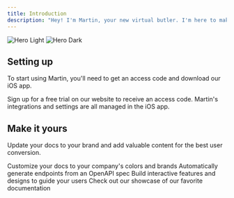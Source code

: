 ```yaml
---
title: Introduction
description: "Hey! I'm Martin, your new virtual butler. I'm here to make your life easier."
---
```


<img
  className="block dark:hidden"
  src="/images/hero-light.svg"
  alt="Hero Light"
/>
<img
  className="hidden dark:block"
  src="/images/hero-dark.svg"
  alt="Hero Dark"
/>

## Setting up

To start using Martin, you'll need to get an access code and download our iOS app.

<CardGroup cols={2}>
  <Card
    title="Create an Account"
    icon="pen-to-square"
    href="https://trymartin.com"
  >
    Sign up for a free trial on our website to receive an access code.
  </Card>
  <Card
    title="Download the App"
    icon="image"
    href="https://apps.apple.com/us/app/martin/id6453473083"
  >
    Martin's integrations and settings are all managed in the iOS app.
  </Card>
</CardGroup>

## Make it yours

Update your docs to your brand and add valuable content for the best user conversion.

<CardGroup cols={2}>
  <Card
    title="Customize Style"
    icon="palette"
    href="https://mintlify.com/docs/settings/global"
  >
    Customize your docs to your company's colors and brands
  </Card>
  <Card
    title="Reference APIs"
    icon="code"
    href="https://mintlify.com/docs/api-playground/openapi"
  >
    Automatically generate endpoints from an OpenAPI spec
  </Card>
  <Card
    title="Add Components"
    icon="screwdriver-wrench"
    href="https://mintlify.com/docs/components/accordion"
  >
    Build interactive features and designs to guide your users
  </Card>
  <Card
    title="Get Inspiration"
    icon="stars"
    href="https://mintlify.com/customers"
  >
    Check out our showcase of our favorite documentation
  </Card>
</CardGroup>
